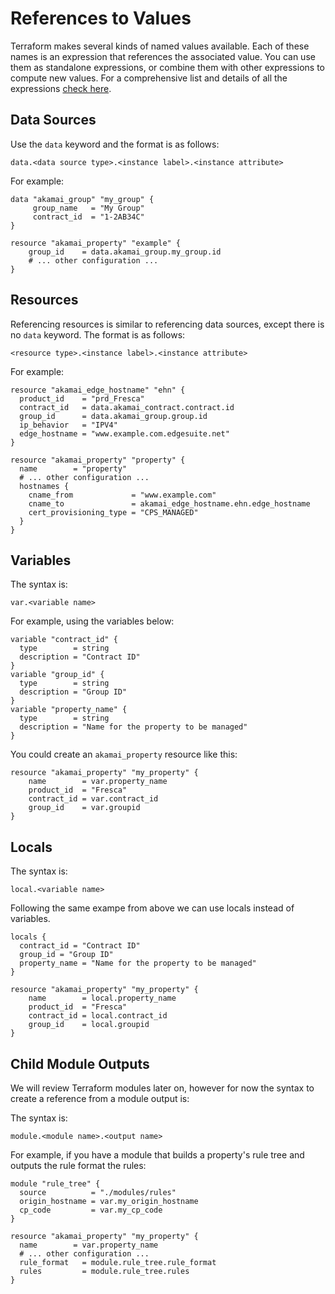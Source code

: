 # References to Values

Terraform makes several kinds of named values available. Each of these names is an expression that references the associated value. You can use them as standalone expressions, or combine them with other expressions to compute new values. For a comprehensive list and details of all the expressions [check here](https://developer.hashicorp.com/terraform/language/expressions/references).

## Data Sources
Use the `data` keyword and the format is as follows:
```hcl
data.<data source type>.<instance label>.<instance attribute>
```

For example:

```hcl filename="main.tf" copy {7}
data "akamai_group" "my_group" {
     group_name   = "My Group"
     contract_id  = "1-2AB34C"
}

resource "akamai_property" "example" {
    group_id    = data.akamai_group.my_group.id
    # ... other configuration ...
}
```

## Resources
Referencing resources is similar to referencing data sources, except there is no `data` keyword. The format is as follows:
```hcl
<resource type>.<instance label>.<instance attribute>
```
For example:

```hcl filename="main.tf" copy {14}
resource "akamai_edge_hostname" "ehn" {
  product_id    = "prd_Fresca"
  contract_id   = data.akamai_contract.contract.id
  group_id      = data.akamai_group.group.id
  ip_behavior   = "IPV4"
  edge_hostname = "www.example.com.edgesuite.net"
}

resource "akamai_property" "property" {
  name        = "property"
  # ... other configuration ...
  hostnames {
    cname_from             = "www.example.com"
    cname_to               = akamai_edge_hostname.ehn.edge_hostname
    cert_provisioning_type = "CPS_MANAGED"
  }
}
```

## Variables
The syntax is:
```hcl
var.<variable name>
```
For example, using the variables below:
```hcl filename="variables.tf" copy
variable "contract_id" {
  type        = string
  description = "Contract ID"
}
variable "group_id" {
  type        = string
  description = "Group ID"
}
variable "property_name" {
  type        = string
  description = "Name for the property to be managed"
}
```
You could create an `akamai_property` resource like this:

```hcl filename="main.tf" copy {2,4,5}
resource "akamai_property" "my_property" {
    name        = var.property_name
    product_id  = "Fresca"
    contract_id = var.contract_id
    group_id    = var.groupid
}
```

## Locals
The syntax is:
```hcl
local.<variable name>
```
Following the same exampe from above we can use locals instead of variables.
```hcl filename="main.tf" copy {8,10,11}
locals {
  contract_id = "Contract ID"
  group_id = "Group ID"
  property_name = "Name for the property to be managed"
}

resource "akamai_property" "my_property" {
    name        = local.property_name
    product_id  = "Fresca"
    contract_id = local.contract_id
    group_id    = local.groupid
}
```

## Child Module Outputs
We will review Terraform modules later on, however for now the syntax to create a reference from a module output is:

The syntax is:
```hcl
module.<module name>.<output name>
```
For example, if you have a module that builds a property's rule tree and outputs the rule format the rules: 

```hcl filename="main.tf" copy {10,11}
module "rule_tree" {
  source          = "./modules/rules"
  origin_hostname = var.my_origin_hostname
  cp_code         = var.my_cp_code
}

resource "akamai_property" "my_property" {
  name        = var.property_name
  # ... other configuration ...
  rule_format   = module.rule_tree.rule_format
  rules         = module.rule_tree.rules
}
```